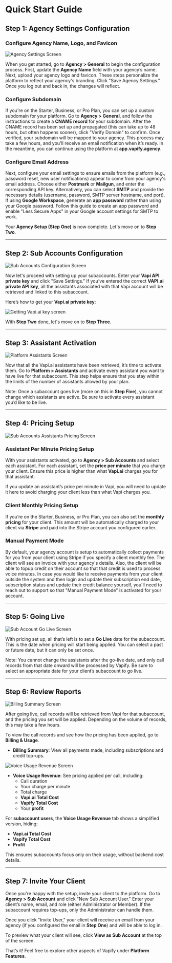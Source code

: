 # Quick Start Guide

## Step 1: Agency Settings Configuration 


### Configure Agency Name, Logo, and Favicon

![Agency Settings Screen](/images/quickstart-agency-settings.png)

When you get started, go to **Agency > General** to begin the configuration process. First, update the **Agency Name** field with your agency’s name. Next, upload your agency logo and favicon. These steps personalize the platform to reflect your agency's branding. Click "Save Agency Settings." Once you log out and back in, the changes will reflect.

### Configure Subdomain
If you're on the Starter, Business, or Pro Plan, you can set up a custom subdomain for your platform. Go to **Agency > General**, and follow the instructions to create a **CNAME record** for your subdomain. After the CNAME record has been set up and propagated (this can take up to 48 hours, but often happens sooner), click "Verify Domain" to confirm. Once verified, your subdomain will be mapped to your agency. This process may take a few hours, and you'll receive an email notification when it’s ready. In the meantime, you can continue using the platform at **app.vapify.agency**.

### Configure Email Address
Next, configure your email settings to ensure emails from the platform (e.g., password reset, new user notifications) appear to come from your agency's email address. Choose either **Postmark** or **Mailgun**, and enter the corresponding API key. Alternatively, you can select **SMTP** and provide the necessary details (username, password, SMTP server hostname, and port). If using **Google Workspace**, generate an **app password** rather than using your Google password. Follow this guide to create an app password and enable "Less Secure Apps" in your Google account settings for SMTP to work.

Your **Agency Setup (Step One)** is now complete. Let's move on to **Step Two**.

---

## Step 2: Sub Accounts Configuration

![Sub Accounts Configuration Screen](/images/quickstart-subaccount-config.png)

Now let's proceed with setting up your subaccounts. Enter your **Vapi API private key** and click "Save Settings." If you’ve entered the correct **VAPI.ai private API key**, all the assistants associated with that Vapi account will be retrieved and linked to this subaccount.

Here’s how to get your **Vapi.ai private key**:

![Getting Vapi.ai key screen](/images/quickstart-vapi-private-key.png)


With **Step Two** done, let's move on to **Step Three**.

---

## Step 3: Assistant Activation 

![Platform Assistants Screen](/images/vapify-assistants-screen.png)

Now that all the Vapi.ai assistants have been retrieved, it’s time to activate them. Go to **Platform > Assistants** and activate every assistant you want to have live for that subaccount. This step helps ensure that you stay within the limits of the number of assistants allowed by your plan.

Note: Once a subaccount goes live (more on this in **Step Five**), you cannot change which assistants are active. Be sure to activate every assistant you’d like to be live.

---

## Step 4: Pricing Setup 

![Sub Accounts Assistants Pricing Screen](/images/vapify-assistants-pricing.png)

### Assistant Per Minute Pricing Setup
With your assistants activated, go to **Agency > Sub Accounts** and select each assistant. For each assistant, set the **price per minute** that you charge your client. Ensure this price is higher than what **Vapi.ai** charges you for that assistant. 

If you update an assistant’s price per minute in Vapi, you will need to update it here to avoid charging your client less than what Vapi charges you.

### Client Monthly Pricing Setup
If you’re on the Starter, Business, or Pro Plan, you can also set the **monthly pricing** for your client. This amount will be automatically charged to your client via **Stripe** and paid into the Stripe account you configured earlier.

### Manual Payment Mode 
By default, your agency account is setup to automatically collect payments for you from your client using Stripe if you specify a client monthly fee. The client will see an invoice with your agency's details.
Also, the client will be able to topup credit on their account so that that credit is used to process voice minutes. 
In case you would like to receive payments from your client outside the system and then login and update their subscription end date, subscription status and update their credit balance yourself, you'll need to reach out to support so that "Manual Payment Mode" is activated for your account. 


---

## Step 5: Going Live  

![Sub Account Go Live Screen](/images/vapify-subaccount-golive.png)

With pricing set up, all that’s left is to set a **Go Live** date for the subaccount. This is the date when pricing will start being applied. You can select a past or future date, but it can only be set once. 

Note: You cannot change the assistants after the go-live date, and only call records from that date onward will be processed by Vapify. Be sure to select an appropriate date for your client’s subaccount to go live.

---

## Step 6: Review Reports 

![Billing Summary Screen](/images/vapify-billing-summary.png)

After going live, call records will be retrieved from Vapi for that subaccount, and the pricing you set will be applied. Depending on the volume of records, this may take a few hours.

To view the call records and see how the pricing has been applied, go to **Billing & Usage**.

- **Billing Summary**: View all payments made, including subscriptions and credit top-ups.

![Voice Usage Revenue Screen](/images/vapify-voice-usage.png)

- **Voice Usage Revenue**: See pricing applied per call, including:
  - Call duration
  - Your charge per minute
  - Total charge
  - **Vapi.ai Total Cost**
  - **Vapify Total Cost**
  - Your **profit**

For **subaccount users**, the **Voice Usage Revenue** tab shows a simplified version, hiding:
  - **Vapi.ai Total Cost**
  - **Vapify Total Cost**
  - **Profit**

This ensures subaccounts focus only on their usage, without backend cost details.

---

## Step 7: Invite Your Client

Once you're happy with the setup, invite your client to the platform. Go to **Agency > Sub Account** and click "New Sub Account User." Enter your client’s name, email, and role (either Administrator or Member). If the subaccount requires top-ups, only the Administrator can handle them.

Once you click "Invite User," your client will receive an email from your agency (if you configured the email in **Step One**) and will be able to log in.

To preview what your client will see, click **View as Sub Account** at the top of the screen.

That’s it! Feel free to explore other aspects of Vapify under **Platform Features**.
